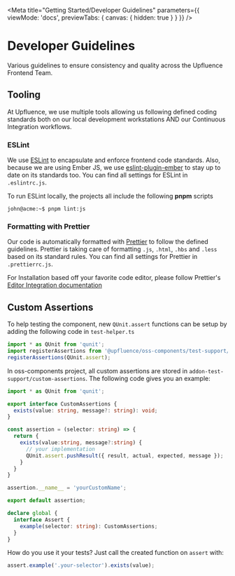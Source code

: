 
<Meta
  title="Getting Started/Developer Guidelines"
  parameters={{
    viewMode: 'docs',
    previewTabs: { canvas: { hidden: true } }
  }}
/>

# Developer Guidelines

Various guidelines to ensure consistency and quality across the Upfluence Frontend Team.

## Tooling

At Upfluence, we use multiple tools allowing us following defined coding
standards both on our local development workstations AND our Continuous
Integration workflows.

### ESLint

We use [ESLint](https://eslint.org/) to encapsulate and enforce frontend code standards. Also,
because we are using Ember JS, we use [eslint-plugin-ember](https://github.com/ember-cli/eslint-plugin-ember)
to stay up to date on its standards too. You can find all settings for ESLint in `.eslintrc.js`.

To run ESLint locally, the projects all include the following **pnpm** scripts

```console
john@acme:~$ pnpm lint:js
```

### Formatting with Prettier

Our code is  automatically formatted with [Prettier](https://prettier.io/) to follow the defined guidelines.
Prettier is taking care of formatting `.js`, `.html`, `.hbs` and `.less` based on its standard
rules. You can find all settings for Prettier in `.prettierrc.js`.

For Installation based off your favorite code editor, please follow Prettier's
[Editor Integration documentation](https://prettier.io/docs/en/editors.html)

## Custom Assertions

To help testing the component, new `QUnit.assert` functions can be setup by adding the following code in `test-helper.ts`

```typescript
import * as QUnit from 'qunit';
import registerAssertions from '@upfluence/oss-components/test-support/register-assertions';
registerAssertions(QUnit.assert);
```

In oss-components project, all custom assertions are stored in `addon-test-support/custom-assertions`. The following code
gives you an example:

```typescript
import * as QUnit from 'qunit';

export interface CustomAssertions {
  exists(value: string, message?: string): void;
}

const assertion = (selector: string) => {
  return {
    exists(value:string, message?:string) {
      // your implementation
      QUnit.assert.pushResult({ result, actual, expected, message });
    }
  }
}

assertion.__name__ = 'yourCustomName';

export default assertion;

declare global {
  interface Assert {
    example(selector: string): CustomAssertions;
  }
}
```

How do you use it your tests? Just call the created function on `assert` with:

```typescript
assert.example('.your-selector').exists(value);
```
